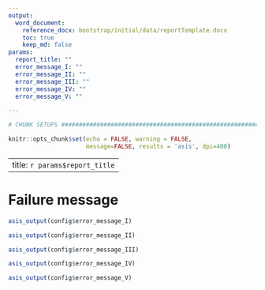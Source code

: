 ```yaml
---
output:
  word_document:
    reference_docx: bootstrap/initial/data/reportTemplate.docx
    toc: true
    keep_md: false
params:
  report_title: ""
  error_message_I: ""
  error_message_II: ""
  error_message_III: ""
  error_message_IV: ""
  error_message_V: ""

---
```


```r
# CHUNK SETUPS #################################################################

knitr::opts_chunk$set(echo = FALSE, warning = FALSE,
                      message=FALSE, results = 'asis', dpi=400)
```

---
title: `r params$report_title`
---

# Failure message


```r

asis_output(config$error_message_I)

```

```r

asis_output(config$error_message_II)

```

```r

asis_output(config$error_message_III)

```


```r

asis_output(config$error_message_IV)

```



```r

asis_output(config$error_message_V)

```

